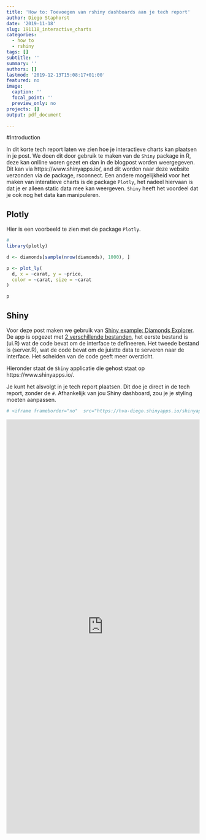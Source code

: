 ```yaml
---
title: 'How to: Toevoegen van rshiny dashboards aan je tech report'
author: Diego Staphorst
date: '2019-11-18'
slug: 191118_interactive_charts
categories:
  - how to
  - rshiny
tags: []
subtitle: ''
summary: ''
authors: []
lastmod: '2019-12-13T15:08:17+01:00'
featured: no
image:
  caption: ''
  focal_point: ''
  preview_only: no
projects: []
output: pdf_document

---
```

#Introduction

In dit korte tech report laten we zien hoe je interactieve charts kan plaatsen in je post. We doen dit door gebruik te maken van de `Shiny` package in R, deze kan onlline woren gezet en dan in de blogpost worden weergegeven. Dit kan via https://www.shinyapps.io/, and dit worden naar deze website verzonden via de package, rsconnect. Een andere mogelijkheid voor het maken van interatieve charts is de package `Plotly`, het nadeel hiervaan is dat je er alleen static data mee kan weergeven. `Shiny` heeft het voordeel dat je ook nog het data kan manipuleren.

## Plotly

Hier is een voorbeeld te zien met de package `Plotly`.
```r
# 
library(plotly)

d <- diamonds[sample(nrow(diamonds), 1000), ]

p <- plot_ly(
  d, x = ~carat, y = ~price,
  color = ~carat, size = ~carat
)

p
```

## Shiny

Voor deze post maken we gebruik van [Shiny example: Diamonds Explorer](https://gist.github.com/jcheng5/3239667). De app is opgezet met [2 verschillende bestanden](https://shiny.rstudio.com/articles/two-file.html), het eerste bestand is (ui.R) wat de code bevat om de interface te defineeren. Het tweede bestand is (server.R), wat de code bevat om de juistte data te serveren naar de interface. Het scheiden van de code geeft meer overzicht.

Hieronder staat de `Shiny` applicatie die gehost staat op https://www.shinyapps.io/.

Je kunt het alsvolgt in je tech report plaatsen. Dit doe je direct in de tech report, zonder de `#`. Afhankelijk van jou Shiny dashboard, zou je je styling moeten aanpassen.
```r
# <iframe frameborder="no"  src="https://hva-diego.shinyapps.io/shinyapps" style="overflow:hidden;position:relative;width:100%;height:1080px;flex-grow: 1;"> </iframe>
```

<iframe frameborder="no"  src="https://hva-diego.shinyapps.io/shinyapps" style="overflow:hidden;position:relative;width:100%;height:1080px;flex-grow: 1;"> </iframe>

